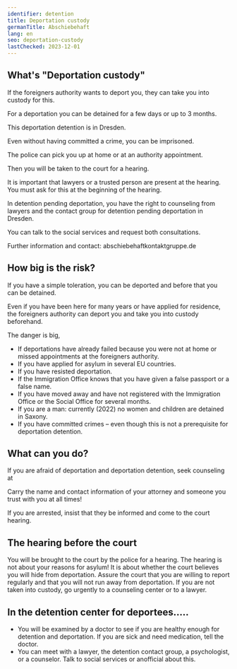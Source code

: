 ```yaml
---
identifier: detention
title: Deportation custody
germanTitle: Abschiebehaft
lang: en
seo: deportation-custody
lastChecked: 2023-12-01
---
```



## What's "Deportation custody"

If the foreigners authority wants to deport you, they can take you into custody for this.

For a deportation you can be detained for a few days or up to 3 months.

This deportation detention is in Dresden.

Even without having committed a crime, you can be imprisoned.

The police can pick you up at home or at an authority appointment.

Then you will be taken to the court for a hearing.

It is important that lawyers or a trusted person are present at the hearing. You must ask for this at the beginning of the hearing.

In detention pending deportation, you have the right to counseling from lawyers and the contact group for detention
pending deportation in Dresden.

You can talk to the social services and request both consultations.

Further information and contact: abschiebehaftkontaktgruppe.de

## How big is the risk?

If you have a simple toleration, you can be deported and before that you can be detained.

Even if you have been here for many years or have applied for residence, the foreigners authority can deport you and
take you into custody beforehand.

The danger is big,

- If deportations have already failed because you were not at home or missed appointments at the foreigners authority.
- If you have applied for asylum in several EU countries.
- If you have resisted deportation.
- If the Immigration Office knows that you have given a false passport or a false name.
- If you have moved away and have not registered with the Immigration Office or the Social Office for several months.
- If you are a man: currently (2022) no women and children are detained in Saxony.
- If you have committed crimes – even though this is not a prerequisite for deportation detention.

## What can you do?

If you are afraid of deportation and deportation detention, seek counseling at

<Block
  lang="en"
  identifier="counseling"
/>

Carry the name and contact information of your attorney and someone you trust with you at all times!

If you are arrested, insist that they be informed and come to the court hearing.

## The hearing before the court

You will be brought to the court by the police for a hearing. The hearing is not about your reasons for asylum! It is
about whether the court believes you will hide from deportation. Assure the court that you are willing to report
regularly and that you will not run away from deportation. If you are not taken into custody, go urgently to a
counseling center or to a lawyer.

## In the detention center for deportees…..

- You will be examined by a doctor to see if you are healthy enough for detention and deportation. If you are sick
  and need medication, tell the doctor.
- You can meet with a lawyer, the detention contact group, a psychologist, or a counselor. Talk to social services or anofficial about this.
